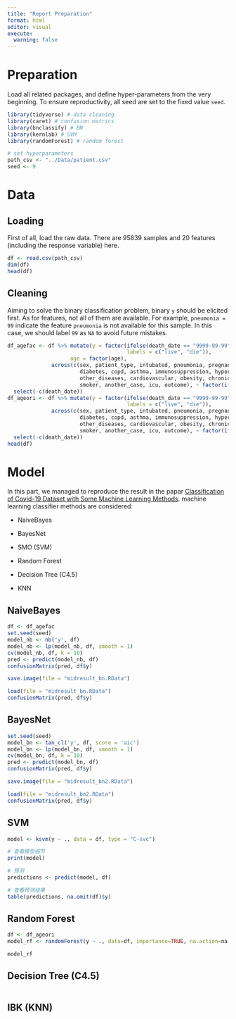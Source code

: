 ```yaml
---
title: "Report Preparation"
format: html
editor: visual
execute:
  warning: false
---
```


# Preparation

Load all related packages, and define hyper-parameters from the very beginning. To ensure reproductivity, all seed are set to the fixed value `seed`.

```r
library(tidyverse) # data cleaning
library(caret) # confusion matrics
library(bnclassify) # BN
library(kernlab) # SVM
library(randomForest) # random forest
```

```r
# set hyperparameters
path_csv <- "../Data/patient.csv"
seed <- 9
```

# Data

## Loading

First of all, load the raw data. There are 95839 samples and 20 features (including the response variable) here.

```r
df <- read.csv(path_csv)
dim(df)
head(df)
```

## Cleaning

Aiming to solve the binary classification problem, binary `y` should be elicited first. As for features, not all of them are available. For example, `pneumonia = 99` indicate the feature `pneumonia` is not available for this sample. In this case, we should label `99` as `NA` to avoid future mistakes.

```r
df_agefac <- df %>% mutate(y = factor(ifelse(death_date == "9999-99-99", 0, 1),
                                      labels = c("live", "die")),
                    age = factor(age),
              across(c(sex, patient_type, intubated, pneumonia, pregnant, 
                       diabetes, copd, asthma, immunosuppression, hypertension,
                       other_diseases, cardiovascular, obesity, chronic_kidney_failure,
                       smoker, another_case, icu, outcome), ~ factor(ifelse(.>2, NA, .)))) %>%
  select(-c(death_date))
df_ageori <- df %>% mutate(y = factor(ifelse(death_date == "9999-99-99", 0, 1),
                                      labels = c("live", "die")),
              across(c(sex, patient_type, intubated, pneumonia, pregnant, 
                       diabetes, copd, asthma, immunosuppression, hypertension,
                       other_diseases, cardiovascular, obesity, chronic_kidney_failure,
                       smoker, another_case, icu, outcome), ~ factor(ifelse(.>2, NA, .)))) %>%
  select(-c(death_date))
head(df)
```

# Model

In this part, we managed to reproduce the result in the papar [Classification of Covid-19 Dataset with Some Machine Learning Methods](https://dergipark.org.tr/en/pub/jauist/issue/55760/748667). machine learning classifier methods are considered:

-   NaiveBayes

-   BayesNet

-   SMO (SVM)

-   Random Forest

-   Decision Tree (C4.5)

-   KNN

## NaiveBayes

```r
df <- df_agefac
set.seed(seed)
model_nb <- nb('y', df)
model_nb <- lp(model_nb, df, smooth = 1)
cv(model_nb, df, k = 10)
pred <- predict(model_nb, df)
confusionMatrix(pred, df$y)
```

```r
save.image(file = "midresult_bn.RData")
```

```r
load(file = "midresult_bn.RData")
confusionMatrix(pred, df$y)
```


## BayesNet

```r
set.seed(seed)
model_bn <- tan_cl('y', df, score = 'aic')
model_bn <- lp(model_bn, df, smooth = 1)
cv(model_bn, df, k = 10)
pred <- predict(model_bn, df)
confusionMatrix(pred, df$y)
```

```r
save.image(file = "midresult_bn2.RData")
```

```r
load(file = "midresult_bn2.RData")
confusionMatrix(pred, df$y)
```
## SVM

```r
model <- ksvm(y ~ ., data = df, type = "C-svc")

# 查看模型细节
print(model)

# 预测
predictions <- predict(model, df)

# 查看预测结果
table(predictions, na.omit(df)$y)
```



## Random Forest


```r
df <- df_ageori
model_rf <- randomForest(y ~ ., data=df, importance=TRUE, na.action=na.omit)
```


```r
model_rf
```


## Decision Tree (C4.5)

```r

```











## IBK (KNN)



















